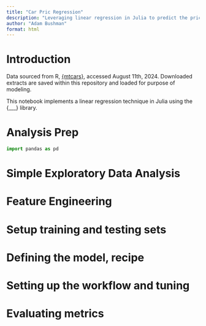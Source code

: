 ```yaml
---
title: "Car Pric Regression"
description: "Leveraging linear regression in Julia to predict the price of cars"
author: "Adam Bushman"
format: html
---
```



# Introduction

Data sourced from R,
[{mtcars}](https://stat.ethz.ch/R-manual/R-devel/library/datasets/html/mtcars.html), accessed August 11th, 2024. Downloaded extracts are saved within this repository and loaded for purpose of modeling.

This notebook implements a linear regression technique in Julia using the {___} library.
 
# Analysis Prep

```python

import pandas as pd

```

# Simple Exploratory Data Analysis

# Feature Engineering

# Setup training and testing sets

# Defining the model, recipe

# Setting up the workflow and tuning

# Evaluating metrics
